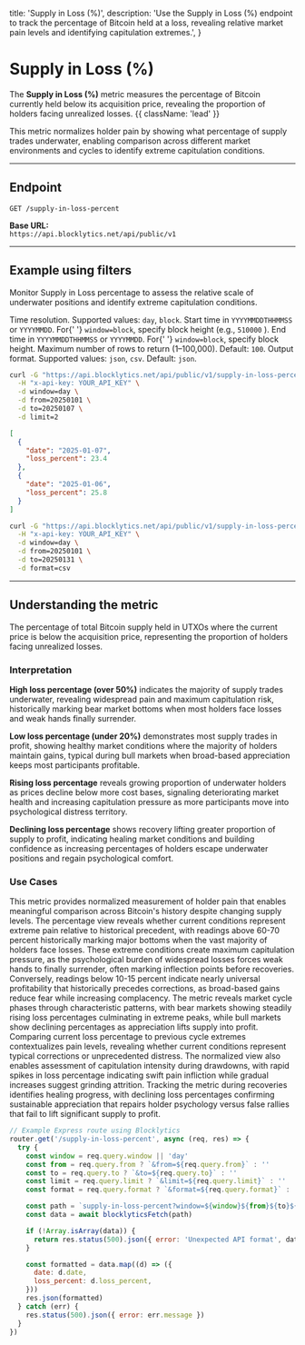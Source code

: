   title: 'Supply in Loss (%)',
  description:
    'Use the Supply in Loss (%) endpoint to track the percentage of Bitcoin held at a loss, revealing relative market pain levels and identifying capitulation extremes.',
}

# Supply in Loss (%)

The **Supply in Loss (%)** metric measures the percentage of Bitcoin currently held below its acquisition price, revealing the proportion of holders facing unrealized losses. {{ className: 'lead' }}

This metric normalizes holder pain by showing what percentage of supply trades underwater, enabling comparison across different market environments and cycles to identify extreme capitulation conditions.

---

## Endpoint

`GET /supply-in-loss-percent`

**Base URL:**  
`https://api.blocklytics.net/api/public/v1`

---

## Example using filters

<Row>
  <Col>

Monitor Supply in Loss percentage to assess the relative scale of underwater positions and identify extreme capitulation conditions.

<Properties>
  <Property name="window" type="string">
    Time resolution. Supported values: <code>day</code>, <code>block</code>.
  </Property>
  <Property name="from" type="string">
    Start time in <code>YYYYMMDDTHHMMSS</code> or <code>YYYYMMDD</code>. For{' '}
    <code>window=block</code>, specify block height (e.g., <code>510000</code>
    ).
  </Property>
  <Property name="to" type="string">
    End time in <code>YYYYMMDDTHHMMSS</code> or <code>YYYYMMDD</code>. For{' '}
    <code>window=block</code>, specify block height.
  </Property>
  <Property name="limit" type="integer">
    Maximum number of rows to return (1–100,000). Default: <code>100</code>.
  </Property>
  <Property name="format" type="string">
    Output format. Supported values: <code>json</code>, <code>csv</code>.
    Default: <code>json</code>.
  </Property>
</Properties>

  </Col>
  <Col>

```bash {title="Requesting Supply in Loss (%) data"}
curl -G "https://api.blocklytics.net/api/public/v1/supply-in-loss-percent" \
  -H "x-api-key: YOUR_API_KEY" \
  -d window=day \
  -d from=20250101 \
  -d to=20250107 \
  -d limit=2
```

```json {title="Sample JSON response"}
[
  {
    "date": "2025-01-07",
    "loss_percent": 23.4
  },
  {
    "date": "2025-01-06",
    "loss_percent": 25.8
  }
]
```

```bash {title="Exporting as CSV"}
curl -G "https://api.blocklytics.net/api/public/v1/supply-in-loss-percent" \
  -H "x-api-key: YOUR_API_KEY" \
  -d window=day \
  -d from=20250101 \
  -d to=20250131 \
  -d format=csv
```

  </Col>
</Row>

---

## Understanding the metric

<Row>
  <Col>

<Properties>
  <Property name="loss_percent" type="number">
    The percentage of total Bitcoin supply held in UTXOs where the current price
    is below the acquisition price, representing the proportion of holders
    facing unrealized losses.
  </Property>
</Properties>

### Interpretation

**High loss percentage (over 50%)** indicates the majority of supply trades underwater, revealing widespread pain and maximum capitulation risk, historically marking bear market bottoms when most holders face losses and weak hands finally surrender.

**Low loss percentage (under 20%)** demonstrates most supply trades in profit, showing healthy market conditions where the majority of holders maintain gains, typical during bull markets when broad-based appreciation keeps most participants profitable.

**Rising loss percentage** reveals growing proportion of underwater holders as prices decline below more cost bases, signaling deteriorating market health and increasing capitulation pressure as more participants move into psychological distress territory.

**Declining loss percentage** shows recovery lifting greater proportion of supply to profit, indicating healing market conditions and building confidence as increasing percentages of holders escape underwater positions and regain psychological comfort.

### Use Cases

This metric provides normalized measurement of holder pain that enables meaningful comparison across Bitcoin's history despite changing supply levels. The percentage view reveals whether current conditions represent extreme pain relative to historical precedent, with readings above 60-70 percent historically marking major bottoms when the vast majority of holders face losses. These extreme conditions create maximum capitulation pressure, as the psychological burden of widespread losses forces weak hands to finally surrender, often marking inflection points before recoveries. Conversely, readings below 10-15 percent indicate nearly universal profitability that historically precedes corrections, as broad-based gains reduce fear while increasing complacency. The metric reveals market cycle phases through characteristic patterns, with bear markets showing steadily rising loss percentages culminating in extreme peaks, while bull markets show declining percentages as appreciation lifts supply into profit. Comparing current loss percentage to previous cycle extremes contextualizes pain levels, revealing whether current conditions represent typical corrections or unprecedented distress. The normalized view also enables assessment of capitulation intensity during drawdowns, with rapid spikes in loss percentage indicating swift pain infliction while gradual increases suggest grinding attrition. Tracking the metric during recoveries identifies healing progress, with declining loss percentages confirming sustainable appreciation that repairs holder psychology versus false rallies that fail to lift significant supply to profit.

  </Col>
  <Col>

```js {title="Node.js (Express) example"}
// Example Express route using Blocklytics
router.get('/supply-in-loss-percent', async (req, res) => {
  try {
    const window = req.query.window || 'day'
    const from = req.query.from ? `&from=${req.query.from}` : ''
    const to = req.query.to ? `&to=${req.query.to}` : ''
    const limit = req.query.limit ? `&limit=${req.query.limit}` : ''
    const format = req.query.format ? `&format=${req.query.format}` : ''

    const path = `supply-in-loss-percent?window=${window}${from}${to}${limit}${format}`
    const data = await blocklyticsFetch(path)

    if (!Array.isArray(data)) {
      return res.status(500).json({ error: 'Unexpected API format', data })
    }

    const formatted = data.map((d) => ({
      date: d.date,
      loss_percent: d.loss_percent,
    }))
    res.json(formatted)
  } catch (err) {
    res.status(500).json({ error: err.message })
  }
})
```

  </Col>
</Row>
